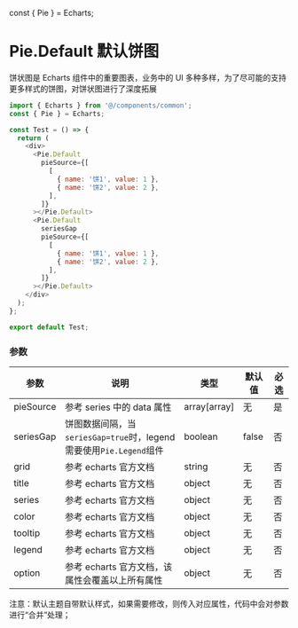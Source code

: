const { Pie } = Echarts;

<Meta title="组件|Echarts" />

# Pie.Default 默认饼图
饼状图是 Echarts 组件中的重要图表，业务中的 UI 多种多样，为了尽可能的支持更多样式的饼图，对饼状图进行了深度拓展

<Preview>
  <Story name="Pie.Default">
    <div>
      <Pie.Default pieSource={[
        [
          {name: '饼1', value: 1},
          {name: '饼2', value: 2}
        ]
      ]}></Pie.Default>
      <Pie.Default
        seriesGap
        pieSource={[
          [
            {name: '饼1', value: 1},
            {name: '饼2', value: 2}
          ]
        ]}
      ></Pie.Default>
    </div>
  </Story>
</Preview>

```javascript
import { Echarts } from '@/components/common';
const { Pie } = Echarts;

const Test = () => {
  return (
    <div>
      <Pie.Default
        pieSource={[
          [
            { name: '饼1', value: 1 },
            { name: '饼2', value: 2 },
          ],
        ]}
      ></Pie.Default>
      <Pie.Default
        seriesGap
        pieSource={[
          [
            { name: '饼1', value: 1 },
            { name: '饼2', value: 2 },
          ],
        ]}
      ></Pie.Default>
    </div>
  );
};

export default Test;
```

### 参数

| 参数      | 说明                                                                                      | 类型         | 默认值 | 必选 |
| --------- | ----------------------------------------------------------------------------------------- | ------------ | ------ | ---- |
| pieSource | 参考 series 中的 data 属性                                                                | array[array] | 无     | 是   |
| seriesGap | 饼图数据间隔，当<code>seriesGap=true</code>时，legend 需要使用<code>Pie.Legend</code>组件 | boolean      | false  | 否   |
| grid      | 参考 echarts 官方文档                                                                     | string       | 无     | 否   |
| title     | 参考 echarts 官方文档                                                                     | object       | 无     | 否   |
| series    | 参考 echarts 官方文档                                                                     | object       | 无     | 否   |
| color     | 参考 echarts 官方文档                                                                     | object       | 无     | 否   |
| tooltip   | 参考 echarts 官方文档                                                                     | object       | 无     | 否   |
| legend    | 参考 echarts 官方文档                                                                     | object       | 无     | 否   |
| option    | 参考 echarts 官方文档，该属性会覆盖以上所有属性                                           | object       | 无     | 否   |

注意：默认主题自带默认样式，如果需要修改，则传入对应属性，代码中会对参数进行“合并”处理；
